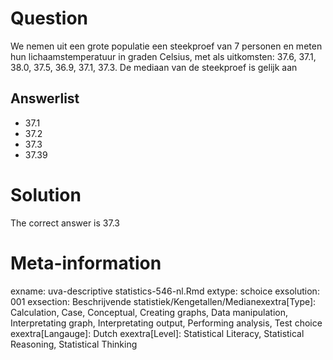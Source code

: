 Question
========

We nemen uit een grote populatie een steekproef van 7 personen en meten hun lichaamstemperatuur in graden Celsius, met als uitkomsten: 37.6, 37.1, 38.0, 37.5, 36.9, 37.1, 37.3. De mediaan van de steekproef is gelijk aan 

Answerlist
----------
* 37.1
* 37.2
* 37.3
* 37.39

Solution
========

The correct answer is  37.3 

Meta-information
================
exname: uva-descriptive statistics-546-nl.Rmd 
extype: schoice 
exsolution: 001 
exsection: Beschrijvende statistiek/Kengetallen/Medianexextra[Type]: Calculation, Case, Conceptual, Creating graphs, Data manipulation, Interpretating graph, Interpretating output, Performing analysis, Test choice 
exextra[Langauge]: Dutch 
exextra[Level]: Statistical Literacy, Statistical Reasoning, Statistical Thinking 
